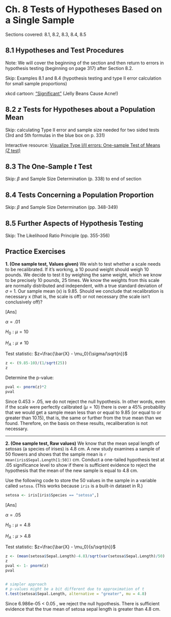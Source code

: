 # Ch. 8 Tests of Hypotheses Based on a Single Sample {-}

Sections covered: 8.1, 8.2, 8.3, 8.4, 8.5

## 8.1 Hypotheses and Test Procedures {-}

Note: We will cover the beginning of the section and then return to errors in hypothesis testing (beginning on page 317) after Section 8.2.

Skip: Examples 8.1 and 8.4 (hypothesis testing and type II error calculation for small sample proportions)

xkcd cartoon: ["Significant"](https://xkcd.com/882/){target="_blank"} (Jelly Beans Cause Acne!)

## 8.2 _z_ Tests for Hypotheses about a Population Mean {-}
Skip: calculating Type II error and sample size needed for two sided tests (3rd and 5th formulas in the blue box on p. 331)

Interactive resource: 
[Visualize Type I/II errors: One-sample Test of Means (Z test)](https://shiny.rit.albany.edu/stat/betaprob/)

## 8.3 The One-Sample _t_ Test {-}

Skip: $\beta$ and Sample Size Determination (p. 338) to end of section

## 8.4 Tests Concerning a Population Proportion {-}

Skip: $\beta$ and Sample Size Determination (pp. 348-349)

## 8.5 Further Aspects of Hypothesis Testing {-}

Skip: The Likelihood Ratio Principle (pp. 355-356)

## Practice Exercises {-}
**$1.$ (One sample test, Values given)** We wish to test whether a scale needs to be recalibrated. If it’s working, a 10 pound weight should weigh 10 pounds. We decide to test it by weighing the same weight, which we know to be precisely 10 pounds, 25 times. We know the weights from this scale are normally distributed and independent, with a true standard deviation of $\sigma$ = 1. Our sample mean (x) is 9.85. Should we conclude that recalibration is necessary x (that is, the scale is off) or not necessary (the scale isn’t conclusively off)? 

[Ans] <br/>

$α = .01​$

$H_0: \mu = 10$

$H_A: \mu \neq 10$

Test statistic: $z=\frac{\bar{X} - \mu_0}{\sigma/\sqrt{n}}$

```r
z <- (9.85-10)/(1/sqrt(25))
z
```

Determine the p-value:

```r
pval <- pnorm(z)*2
pval
```

Since 0.453 > .05, we do not reject the null hypothesis. In other words, even if the scale were perfectly calibrated ($\mu = 10$) there is over a 45% probability that we would get a sample mean less than or equal to 9.85 (or equal to or greater than 10.15), that is, the same or further from the true mean than we found. Therefore, on the basis on these results, recaliberation is not necessary. 

------

**$2.$ (One sample test, Raw values)** We know that the mean sepal length of setosas (a species of irises) is 4.8 cm. A new study examines a sample of 50 flowers and shows that the sample mean is `r mean(iris$Sepal.Length[1:50])` cm. Conduct a one-tailed hypothesis test at $.05$ significance level to show if there is sufficient evidence to reject the hypothesis that the mean of the new sample is equal to 4.8 cm.

Use the following code to store the 50 values in the sample in a variable called `setosa`. (This works because `iris` is a built-in dataset in R.) 

```r
setosa <- iris[iris$Species == "setosa",]
```

[Ans] <br/>

$α = .05$

$H_0: \mu = 4.8$

$H_A: \mu > 4.8$

Test statistic: $z=\frac{\bar{X} - \mu_0}{s/\sqrt{n}}$

```r
z <- (mean(setosa$Sepal.Length)-4.8)/sqrt(var(setosa$Sepal.Length)/50)
z
pval <- 1- pnorm(z)
pval


# simpler approach
# p-values might be a bit different due to approximation of t
t.test(setosa$Sepal.Length, alternative = "greater", mu = 4.8)
```

Since  6.986e-05 < 0.05 , we reject the null hypothesis. There is sufficient evidence that the true mean of setosa sepal length is greater than 4.8 cm.

